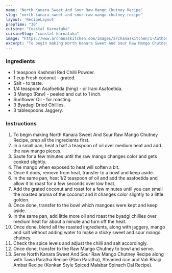 ---
name: "North Kanara Sweet And Sour Raw Mango Chutney Recipe"
slug: "north-kanara-sweet-and-sour-raw-mango-chutney-recipe"
layout: 'RecipeLayout'
prepTime: "30"
cuisine: "Coastal Karnataka"
cuisineSlug: "coastal-karnataka"
image: "https://www.archanaskitchen.com/images/archanaskitchen/1-Author/panditp253-gmail.com/SWEET_AND_SOUR_RAW_MANGO_CHUTNEY_recipe_edited.jpg"
excerpt: "To begin making North Kanara Sweet And Sour Raw Mango Chutney Recipe, prep all the ingredients first"
---

### Ingredients

- 1 teaspoon Kashmiri Red Chilli Powder.
- 1 cup Fresh coconut - grated.
- Salt - to taste.
- 1/4 teaspoon Asafoetida (hing) - or Irani Asafoetida.
- 3 Mango (Raw) - peeled and cut to 1 inch.
- Sunflower Oil - for roasting.
- 3 Byadagi Dried Chillies.
- 3 tablespoons Jaggery.

### Instructions

1. To begin making North Kanara Sweet And Sour Raw Mango Chutney Recipe, prep all the ingredients first.
1. In a small pan, heat a half a teaspoon of oil over medium heat and add the raw mango pieces.
1. Saute for a few minutes until the raw mango changes color and gets cooked slightly.
1. The mango when exposed to heat will soften a bit.
1. Once it does, remove from heat, transfer to a bowl and keep aside.
1. In the same pan, heat 1/2 teaspoon of oil and add the asafoetida and allow it to roast for a few seconds over low heat.
1. Add the grated coconut and roast for a few minutes until you can smell the roasted aroma of the coconut and it changes color slightly to a little golden.
1. Once done, transfer to the bowl which mangoes were kept and keep aside.
1. In the same pan, add little more oil and roast the byadgi chillies over medium heat for about a minute and turn off the heat.
1. Once done, blend all the roasted ingredients, along with jaggery, mango and salt without adding water to make a sticky sweet and sour mango chutney.
1. Check the spice levels and adjust the chilli and salt accordingly.
1. Once done, transfer to the Raw Mango Chutney to bowl and serve.
1. Serve North Kanara Sweet And Sour Raw Mango Chutney Recipe along with Tawa Paratha Recipe (Plain Paratha), Steamed rice and Vali Bhajji Ambat Recipe (Konkan Style Spiced Malabar Spinach Dal Recipe).
